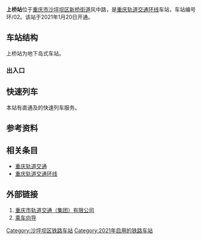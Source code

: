 {{about|重庆轨道交通车站|位于上桥、已关闭的中国铁路货运站|重庆东站 (上桥)}}
{{Infobox station
|name=上桥
|eng_name=Shangqiao
|linecolour={{重庆轨道交通颜色|0}}
|image=
|caption=
|code={{重庆轨道交通车站编号||0|0|2}}
|country={{PRC}}
|borough=[[重庆市|重庆市]][[沙坪坝区|沙坪坝区]][[新桥街道_(重庆市)|新桥街道]]
|address=风中路
|coordinates={{coord|29.52069|106.43867|display=inline,title}}
|owned=[[重庆市轨道交通（集团）有限公司|重庆市轨道交通（集团）有限公司]]
|operator=[[重庆市轨道交通（集团）有限公司|重庆市轨道交通（集团）有限公司]]
|line={{重庆轨道交通线路名|0|narrow|long}}
|levels=2层
|interchange=
|type=地下车站
|platform=1座[[岛式站台|岛式站台]]
|tracks=2条
|exits=3个
|opened=2021年1月20日<ref>{{cite web|url=https://weibo.com/2152519810/JDSIjoXoD|title=【地铁环线二郎~重庆西站~重庆图书馆、5号线石桥铺~跳磴20日开通】|date=2021-01-19}}</ref>
|services={{adjacent stations|system=重庆轨道交通
|line1=0|left1=重庆西站|right1=凤鸣山
|line2=0|type2=e|left2=重庆西站|right2=重庆图书馆
}}
|timetable={{车站首末班时刻|重庆轨道交通|上桥}}
}}
'''上桥站'''位于[[重庆市|重庆市]][[沙坪坝区|沙坪坝区]][[新桥街道_(重庆市)|新桥街道]]风中路，是[[重庆轨道交通|重庆轨道交通]][[重庆轨道交通环线|环线]]车站，车站编号环/02。该站于2021年1月20日开通。

== 车站结构 ==
上桥站为地下岛式车站。
{{城轨车站结构
|floor1=B1|label1A=站厅|text1A={{重庆轨道交通设施列表|票务|出口|2a=1‒3|无障碍电梯}}
|floor2=B2|label2A=站台|text2A={{重庆轨道交通设施列表|无障碍电梯|无障碍卫生间}}
 |map2A={{PlatformMap|I|system=重庆轨道交通|line=0|next1=重庆西站|next2=凤鸣山}}}}

=== 出入口 ===

{{重庆轨道交通出口列表|allopen=1|
{{重庆轨道交通出口|1|健康东环路|{{hlist|[[新桥医院|中国人民解放军陆军军医大学第二附属医院]]|新桥小学}}}}
{{重庆轨道交通出口|2|风中路|}}
{{重庆轨道交通出口|3|风中路|{{hlist|煤分院支路|上桥南开小学}}}}
}}

== 快速列车 ==

本站有直通{{lnl|重庆轨道交通|4}}及{{lnl|重庆轨道交通|5}}的快速列车服务。

{{车站附加时刻表|重庆轨道交通|上桥}}

== 参考资料 ==
{{reflist}}

== 相关条目 ==
*[[重庆轨道交通|重庆轨道交通]]
*[[重庆轨道交通环线|重庆轨道交通环线]]

== 外部链接 ==
#[http://www.cqmetro.cn 重庆市轨道交通（集团）有限公司] {{Wayback|url=http://www.cqmetro.cn/ |date=20160623110738 }}
#[https://www.cqmetro.cn/yyfw/ccxd/default_1.shtml 乘车向导] {{Wayback|url=https://www.cqmetro.cn/yyfw/ccxd/default_1.shtml |date=20210523085318 }}

{{重庆轨道交通站点|0=1}}
[[Category:沙坪坝区铁路车站|Category:沙坪坝区铁路车站]]
[[Category:2021年启用的铁路车站|Category:2021年启用的铁路车站]]